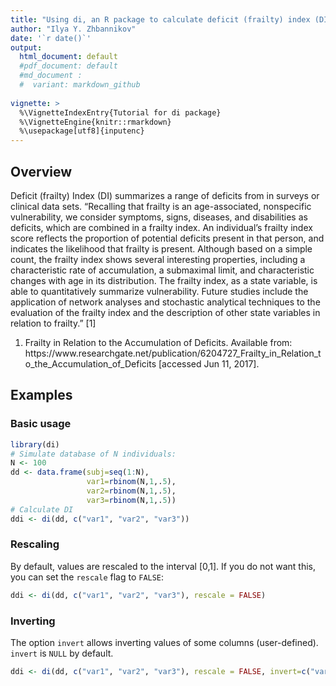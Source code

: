 ```yaml
---
title: "Using di, an R package to calculate deficit (frailty) index (DI)"
author: "Ilya Y. Zhbannikov"
date: '`r date()`'
output:
  html_document: default
  #pdf_document: default
  #md_document : 
  #  variant: markdown_github
  
vignette: >
  %\VignetteIndexEntry{Tutorial for di package} 
  %\VignetteEngine{knitr::rmarkdown}
  %\usepackage[utf8]{inputenc}
---
```



## Overview

Deficit (frailty) Index (DI) summarizes a range of deficits from in surveys or clinical data sets. 
"Recalling that frailty is an age-associated, nonspecific vulnerability, we consider symptoms, signs, diseases, and disabilities as deficits, which are combined in a frailty index. An individual's frailty index score reflects the proportion of potential deficits present in that person, and indicates the likelihood that frailty is present. Although based on a simple count, the frailty index shows several interesting properties, including a characteristic rate of accumulation, a submaximal limit, and characteristic changes with age in its distribution. The frailty index, as a state variable, is able to quantitatively summarize vulnerability. Future studies include the application of network analyses and stochastic analytical techniques to the evaluation of the frailty index and the description of other state variables in relation to frailty." [1] 

1. Frailty in Relation to the Accumulation of Deficits. Available from: https://www.researchgate.net/publication/6204727_Frailty_in_Relation_to_the_Accumulation_of_Deficits [accessed Jun 11, 2017].

## Examples

### Basic usage
```r

library(di)
# Simulate database of N individuals:
N <- 100
dd <- data.frame(subj=seq(1:N), 
                 var1=rbinom(N,1,.5), 
                 var2=rbinom(N,1,.5), 
                 var3=rbinom(N,1,.5))
# Calculate DI
ddi <- di(dd, c("var1", "var2", "var3"))
```

### Rescaling

By default, values are rescaled to the interval [0,1]. If you do not want this, you can set 
the ```rescale``` flag to ```FALSE```:

```r
ddi <- di(dd, c("var1", "var2", "var3"), rescale = FALSE)
```


### Inverting

The option ```invert``` allows inverting values of some columns (user-defined). ```invert``` is ```NULL``` by default.

```r
ddi <- di(dd, c("var1", "var2", "var3"), rescale = FALSE, invert=c("var1", "var3"))
```


